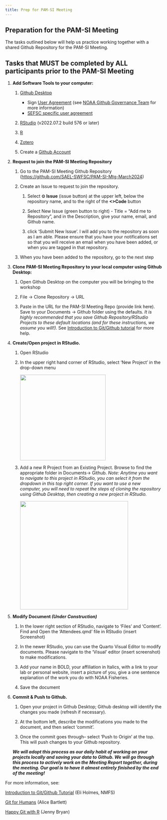 ```yaml
---
title: Prep for PAM-SI Meeting
---
```


## Preparation for the PAM-SI Meeting

The tasks outlined below will help us practice working together with a shared Github Repository for the PAM-SI Meeting.

## Tasks that MUST be completed by ALL participants prior to the PAM-SI Meeting

1.  **Add Software Tools to your computer:**

    1.  [Github Desktop](https://desktop.github.com/)

        -   Sign [User Agreement](https://drive.google.com/file/d/1yP0mLpD5d5rsgNv5-_Z6OWpwhLROjxMg/view) (see [NOAA Github Governance Team](https://sites.google.com/noaa.gov/nmfs-st-github-governance-team/github-users) for more information)
        -   [SEFSC specific user agreement](https://drive.google.com/file/d/1HQBJFCa55inDFNdB-TEYkEw6h0rUPAG0/view)

    2.  [RStudio](https://www.rstudio.com/products/rstudio/download/#download) (v2022.07.2 build 576 or later)

    3.  [R](https://www.r-project.org/)

    4.  [Zotero](https://www.zotero.org/)

    5.  Create a [Github Account](https://github.com/)

2.  **Request to join the PAM-SI Meeting Repository**

    1.  Go to the PAM-SI Meeting Github Repository (<https://github.com/SAEL-SWFSC/PAM-SI-Mtg-March2024>)

    2.  Create an Issue to request to join the repository.

        1.  Select **⊙ Issue** (issue button) at the upper left, below the repository name, and to the right of the **\<\>Code** button

        2.  Select New Issue (green button to right) - Title = "Add me to Repository", and in the Description, give your name, email, and Github name.

        3.  click 'Submit New Issue'. I will add you to the repository as soon as I am able. Please ensure that you have your notifications set so that you will receive an email when you have been added, or when you are tagged in that repository.

    3.  When you have been added to the repository, go to the next step

3.  **Clone PAM-SI Meeting Repository to your local computer using Github Desktop:**

    1.  Open Github Desktop on the computer you will be bringing to the workshop

    2.  File -\> Clone Repository -\> URL

    3.  Paste in the URL for the PAM-SI Meeting Repo (provide link here). Save to your Documents -\> Github folder using the defaults. *It is highly recommended that you save Github Repository/RStudio Projects to these default locations (and for these instructions, we assume you will!).* See [Introduction to Git/Github tutorial](https://rverse-tutorials.github.io/PSAW-2022/) for more help.

4.  **Create/Open project in RStudio.**

    1.  Open RStudio

    2.  In the upper right hand corner of RStudio, select 'New Project' in the drop-down menu

        ![](images/rstudio-newProject.JPG){width="274"}

    3.  Add a new R Project from an Existing Project. Browse to find the appropriate folder in Documents-\> Github. *Note: Anytime you want to navigate to this project in RStudio, you can select it from the dropdown in this top right corner. If you want to use a new computer, you will need to repeat the steps of cloning the repository using Github Desktop, then creating a new project in RStudio.*

        ![](images/Rstudio-CreatefromExistingDir.JPG){width="346"}

5.  **Modify Document *(Under Construction)***

    1.  In the lower right section of RStudio, navigate to 'Files' and 'Content'. Find and Open the 'Attendees.qmd' file in RStudio (insert Screenshot)

    2.  In the newer RStudio, you can use the Quarto Visual Editor to modify documents. Please navigate to the 'Visual' editor (insert screenshot) to make modifications.

    3.  Add your name in BOLD, your affiliation in Italics, with a link to your lab or personal website, insert a picture of you, give a one sentence explanation of the work you do with NOAA Fisheries.

    4.  Save the document

6.  **Commit & Push to Github.**

    1.  Open your project in Github Desktop; Github desktop will identify the changes you made (refresh if necessary).

    2.  At the bottom left, describe the modifications you made to the document, and then select 'commit'.

    3.  Once the commit goes through-- select 'Push to Origin' at the top. This will push changes to your Github repository.

    ***We will adopt this process as our daily habit of working on your projects locally and saving your data to Github. We will go through this process to actively work on the Meeting Report together, during the meeting. Our goal is to have it almost entirely finished by the end of the meeting!***

For more information, see:

[Introduction to Git/Github Tutorial](https://rverse-tutorials.github.io/PSAW-2022/) (Eli Holmes, NMFS)

[Git for Humans](https://youtu.be/eWxxfttcMts) (Alice Bartlett)

[Happy Git with R](https://happygitwithr.com/) (Jenny Bryan)
